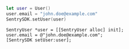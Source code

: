 ```swift
let user = User()
user.email = "john.doe@example.com"
SentrySDK.setUser(user)
```

```objc
SentryUser *user = [[SentryUser alloc] init];
user.email = @"john.doe@example.com";
[SentrySDK setUser:user];
```

